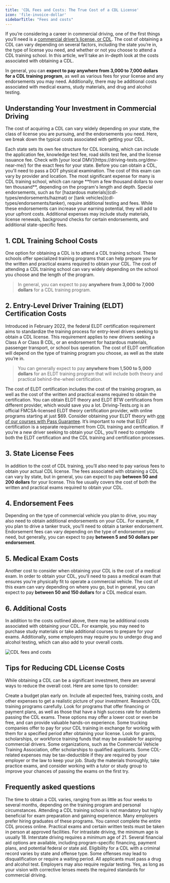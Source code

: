 ```yaml
---
title: 'CDL Fees and Costs: The True Cost of a CDL License'
icon: 'file-invoice-dollar'
sidebarTitle: "Fees and costs"
---
```


If you’re considering a career in commercial driving, one of the first things you’ll need is a [commercial driver’s license, or CDL](/cdl-definition). The cost of obtaining a CDL can vary depending on several factors, including the state you’re in, the type of license you need, and whether or not you choose to attend a CDL training school. In this article, we’ll take an in-depth look at the costs associated with obtaining a CDL.

<Tip>In general, you can **expect to pay anywhere from 3,000 to 7,000 dollars for a CDL training program**, as well as various fees for your license and any endorsements you may need. Additionally, there may be additional costs associated with medical exams, study materials, and drug and alcohol testing.</Tip>

## Understanding Your Investment in Commercial Driving

The cost of acquiring a CDL can vary widely depending on your state, the class of license you are pursuing, and the endorsements you need. Here, we break down the typical costs associated with getting your CDL.

<AccordionGroup>

<Accordion title="Licensing Fees">
Each state sets its own fee structure for CDL licensing, which can include the application fee, knowledge test fee, road skills test fee, and the license issuance fee. Check with [your local DMV](https://driving-tests.org/dmv-near-me/) for the exact fees for your state.
</Accordion>

<Accordion title="Medical Examination Costs">
Before you can obtain a CDL, you'll need to pass a DOT physical examination. The cost of this exam can vary by provider and location.
</Accordion>

<Accordion title="CDL Training School Costs">
The most significant expense for many is CDL training school, which can range **from a few thousand dollars to over ten thousand**, depending on the program's length and depth.
</Accordion>

<Accordion title="Additional Endorsement Costs">
Special endorsements, such as for [hazardous materials](cdl-types/endorsements/hazmat) or [tank vehicles](cdl-types/endorsements/tanker), require additional testing and fees. While these endorsements can increase your earning potential, they will add to your upfront costs.
</Accordion>

<Accordion title="Miscellaneous Expenses">
Additional expenses may include study materials, license renewals, background checks for certain endorsements, and additional state-specific fees.
</Accordion>

</AccordionGroup>

## 1. CDL Training School Costs
One option for obtaining a CDL is to attend a CDL training school. These schools offer specialized training programs that can help prepare you for the written and practical exams required to obtain your CDL. The cost of attending a CDL training school can vary widely depending on the school you choose and the length of the program. 
> In general, you can expect to pay **anywhere from 3,000 to 7,000 dollars** for a CDL training program.

## 2. Entry-Level Driver Training (ELDT) Certification Costs 
Introduced in February 2022, the federal ELDT certification requirement aims to standardize the training process for entry-level drivers seeking to obtain a CDL license. This requirement applies to new drivers seeking a Class A or Class B CDL, or an endorsement for hazardous materials, passenger transport, or school bus operation. The cost of ELDT certification will depend on the type of training program you choose, as well as the state you’re in. 
> You can generally expect to pay **anywhere from 1,500 to 5,000 dollars** for an ELDT training program that will include both theory and practical behind-the-wheel certification. 

The cost of ELDT certification includes the cost of the training program, as well as the cost of the written and practical exams required to obtain the certification. You can obtain ELDT theory and ELDT BTW certifications from different provider, which would save you a lot. Driving-Tests.org is an official FMCSA-licensed ELDT theory certification provider, with online programs starting at just $69. Consider obtaining your ELDT theory with [one of our courses with Pass Guarantee](https://driving-tests.org/cdl-premium/). It’s important to note that ELDT certification is a separate requirement from CDL training and certification. If you’re a new driver seeking to obtain your CDL, you’ll need to complete both the ELDT certification and the CDL training and certification processes. 

## 3. State License Fees 
In addition to the cost of CDL training, you’ll also need to pay various fees to obtain your actual CDL license. The fees associated with obtaining a CDL can vary by state, but in general, you can expect to pay **between 50 and 200 dollars** for your license. This fee usually covers the cost of both the written and practical exams required to obtain your CDL. 

## 4. Endorsement Fees 
Depending on the type of commercial vehicle you plan to drive, you may also need to obtain additional endorsements on your CDL. For example, if you plan to drive a tanker truck, you’ll need to obtain a tanker endorsement. Endorsement fees can vary depending on the type of endorsement you need, but generally, you can expect to pay **between 5 and 50 dollars per endorsement**. 

## 5. Medical Exam Costs 
Another cost to consider when obtaining your CDL is the cost of a medical exam. In order to obtain your CDL, you’ll need to pass a medical exam that ensures you’re physically fit to operate a commercial vehicle. The cost of this exam can vary depending on where you go, but in general, you can expect to pay **between 50 and 150 dollars** for a CDL medical exam. 

## 6. Additional Costs 
In addition to the costs outlined above, there may be additional costs associated with obtaining your CDL. For example, you may need to purchase study materials or take additional courses to prepare for your exams. Additionally, some employers may require you to undergo drug and alcohol testing, which can also add to your overall costs.

<Frame>
  <img src="https://driving-tests.org/wp-content/uploads/2023/02/cdl-license-how-much-cost.jpg" alt="CDL fees and costs"/>
</Frame>

## Tips for Reducing CDL License Costs

While obtaining a CDL can be a significant investment, there are several ways to reduce the overall cost. Here are some tips to consider:

<AccordionGroup>

<Accordion title="Plan your budget">
Create a budget plan early on. Include all expected fees, training costs, and other expenses to get a realistic picture of your investment.
</Accordion>

<Accordion title="Research CDL training programs">
Research CDL training programs carefully. Look for programs that offer financing or payment plans, as well as those that have a high success rate for students passing the CDL exams. 
</Accordion>

<Accordion title="Consider alternative forms of CDL training, such as apprenticeships or on-the-job training programs">
These options may offer a lower cost or even be free, and can provide valuable hands-on experience. 
</Accordion>

<Accordion title="Check with your employer or potential employers">
Some trucking companies offer to pay for your CDL training in exchange for working with them for a specified period after obtaining your license.
</Accordion>

<Accordion title="Explore grants and scholarships">
Look for grants, scholarships, or workforce training funds that may be available for aspiring commercial drivers. Some organizations, such as the Commercial Vehicle Training Association, offer scholarships to qualified applicants.
</Accordion>

<Accordion title="Take advantage of tax deductions">
Some CDL-related expenses may be tax-deductible if they are required by your employer or the law to keep your job.
</Accordion>

<Accordion title="Be prepared for the exams">
Study the materials thoroughly, take practice exams, and consider working with a tutor or study group to improve your chances of passing the exams on the first try. 
</Accordion>

</AccordionGroup>

## Frequently asked questions 

<AccordionGroup>
  <Accordion title="How long does it take to obtain a CDL?">
    The time to obtain a CDL varies, ranging from as little as four weeks to several months, depending on the training program and personal circumstances.
  </Accordion>

  <Accordion title="Is CDL training school necessary?">
    Attending a CDL training school is not mandatory but highly beneficial for exam preparation and gaining experience. Many employers prefer hiring graduates of these programs.
  </Accordion>

  <Accordion title="Can I obtain my CDL online?">
    You cannot complete the entire CDL process online. Practical exams and certain written tests must be taken in person at approved facilities.
  </Accordion>

  <Accordion title="Are there age requirements for a CDL?">
    For intrastate driving, the minimum age is usually 18. Interstate driving requires a minimum age of 21.
  </Accordion>

  <Accordion title="Can I get financial aid for CDL training?">
    Several financial aid options are available, including program-specific financing, payment plans, and potential federal or state aid.
  </Accordion>

  <Accordion title="Can I obtain a CDL with a criminal record?">
    Eligibility for a CDL with a criminal record varies by state and offense type. Some offenses may lead to disqualification or require a waiting period.
  </Accordion>

  <Accordion title="Is a drug test required for obtaining a CDL?">
    All applicants must pass a drug and alcohol test. Employers may also require regular testing.
  </Accordion>

  <Accordion title="Can I obtain a CDL if I wear corrective lenses?">
    Yes, as long as your vision with corrective lenses meets the required standards for commercial driving.
  </Accordion>
</AccordionGroup>


<Snippet file="cdl-premium.mdx" />